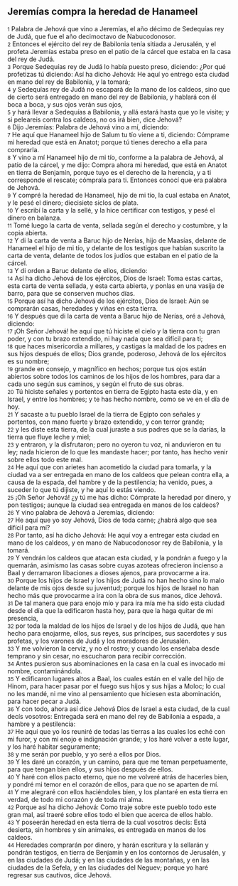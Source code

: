 == Jeremías compra la heredad de Hanameel ==

{{anchor|1}} <small>1</small> Palabra de Jehová que vino a Jeremías, el año décimo de Sedequías rey de Judá, que fue el año decimoctavo de Nabucodonosor.<br>
{{anchor|2}} <small>2</small> Entonces el ejército del rey de Babilonia tenía sitiada a Jerusalén, y el profeta Jeremías estaba preso en el patio de la cárcel que estaba en la casa del rey de Judá.<br>
{{anchor|3}} <small>3</small> Porque Sedequías rey de Judá lo había puesto preso, diciendo: ¿Por qué profetizas tú diciendo: Así ha dicho Jehová: He aquí yo entrego esta ciudad en mano del rey de Babilonia, y la tomará;<br>
{{anchor|4}} <small>4</small> y Sedequías rey de Judá no escapará de la mano de los caldeos, sino que de cierto será entregado en mano del rey de Babilonia, y hablará con él boca a boca, y sus ojos verán sus ojos,<br>
{{anchor|5}} <small>5</small> y hará llevar a Sedequías a Babilonia, y allá estará hasta que yo le visite; y si peleareis contra los caldeos, no os irá bien, dice Jehová?<br>
{{anchor|6}} <small>6</small> Dijo Jeremías: Palabra de Jehová vino a mí, diciendo:<br>
{{anchor|7}} <small>7</small> He aquí que Hanameel hijo de Salum tu tío viene a ti, diciendo: Cómprame mi heredad que está en Anatot; porque tú tienes derecho a ella para comprarla.<br>
{{anchor|8}} <small>8</small> Y vino a mí Hanameel hijo de mi tío, conforme a la palabra de Jehová, al patio de la cárcel, y me dijo: Compra ahora mi heredad, que está en Anatot en tierra de Benjamín, porque tuyo es el derecho de la herencia, y a ti corresponde el rescate; cómprala para ti. Entonces conocí que era palabra de Jehová.<br>
{{anchor|9}} <small>9</small> Y compré la heredad de Hanameel, hijo de mi tío, la cual estaba en Anatot, y le pesé el dinero; diecisiete siclos de plata.<br>
{{anchor|10}} <small>10</small> Y escribí la carta y la sellé, y la hice certificar con testigos, y pesé el dinero en balanza.<br>
{{anchor|11}} <small>11</small> Tomé luego la carta de venta, sellada según el derecho y costumbre, y la copia abierta.<br>
{{anchor|12}} <small>12</small> Y di la carta de venta a Baruc hijo de Nerías, hijo de Maasías, delante de Hanameel el hijo de mi tío, y delante de los testigos que habían suscrito la carta de venta, delante de todos los judíos que estaban en el patio de la cárcel.<br>
{{anchor|13}} <small>13</small> Y di orden a Baruc delante de ellos, diciendo:<br>
{{anchor|14}} <small>14</small> Así ha dicho Jehová de los ejércitos, Dios de Israel: Toma estas cartas, esta carta de venta sellada, y esta carta abierta, y ponlas en una vasija de barro, para que se conserven muchos días.<br>
{{anchor|15}} <small>15</small> Porque así ha dicho Jehová de los ejércitos, Dios de Israel: Aún se comprarán casas, heredades y viñas en esta tierra.<br>
{{anchor|16}} <small>16</small> Y después que di la carta de venta a Baruc hijo de Nerías, oré a Jehová, diciendo:<br>
{{anchor|17}} <small>17</small> ¡Oh Señor Jehová! he aquí que tú hiciste el cielo y la tierra con tu gran poder, y con tu brazo extendido, ni hay nada que sea difícil para ti;<br>
{{anchor|18}} <small>18</small> que haces misericordia a millares, y castigas la maldad de los padres en sus hijos después de ellos; Dios grande, poderoso, Jehová de los ejércitos es su nombre;<br>
{{anchor|19}} <small>19</small> grande en consejo, y magnífico en hechos; porque tus ojos están abiertos sobre todos los caminos de los hijos de los hombres, para dar a cada uno según sus caminos, y según el fruto de sus obras.<br>
{{anchor|20}} <small>20</small> Tú hiciste señales y portentos en tierra de Egipto hasta este día, y en Israel, y entre los hombres; y te has hecho nombre, como se ve en el día de hoy.<br>
{{anchor|21}} <small>21</small> Y sacaste a tu pueblo Israel de la tierra de Egipto con señales y portentos, con mano fuerte y brazo extendido, y con terror grande;<br>
{{anchor|22}} <small>22</small> y les diste esta tierra, de la cual juraste a sus padres que se la darías, la tierra que fluye leche y miel;<br>
{{anchor|23}} <small>23</small> y entraron, y la disfrutaron; pero no oyeron tu voz, ni anduvieron en tu ley; nada hicieron de lo que les mandaste hacer; por tanto, has hecho venir sobre ellos todo este mal.<br>
{{anchor|24}} <small>24</small> He aquí que con arietes han acometido la ciudad para tomarla, y la ciudad va a ser entregada en mano de los caldeos que pelean contra ella, a causa de la espada, del hambre y de la pestilencia; ha venido, pues, a suceder lo que tú dijiste, y he aquí lo estás viendo.<br>
{{anchor|25}} <small>25</small> ¡Oh Señor Jehová! ¿y tú me has dicho: Cómprate la heredad por dinero, y pon testigos; aunque la ciudad sea entregada en manos de los caldeos?<br>
{{anchor|26}} <small>26</small> Y vino palabra de Jehová a Jeremías, diciendo:<br>
{{anchor|27}} <small>27</small> He aquí que yo soy Jehová, Dios de toda carne; ¿habrá algo que sea difícil para mí?<br>
{{anchor|28}} <small>28</small> Por tanto, así ha dicho Jehová: He aquí voy a entregar esta ciudad en mano de los caldeos, y en mano de Nabucodonosor rey de Babilonia, y la tomará.<br>
{{anchor|29}} <small>29</small> Y vendrán los caldeos que atacan esta ciudad, y la pondrán a fuego y la quemarán, asimismo las casas sobre cuyas azoteas ofrecieron incienso a Baal y derramaron libaciones a dioses ajenos, para provocarme a ira.<br>
{{anchor|30}} <small>30</small> Porque los hijos de Israel y los hijos de Judá no han hecho sino lo malo delante de mis ojos desde su juventud; porque los hijos de Israel no han hecho más que provocarme a ira con la obra de sus manos, dice Jehová.<br>
{{anchor|31}} <small>31</small> De tal manera que para enojo mío y para ira mía me ha sido esta ciudad desde el día que la edificaron hasta hoy, para que la haga quitar de mi presencia,<br>
{{anchor|32}} <small>32</small> por toda la maldad de los hijos de Israel y de los hijos de Judá, que han hecho para enojarme, ellos, sus reyes, sus príncipes, sus sacerdotes y sus profetas, y los varones de Judá y los moradores de Jerusalén.<br>
{{anchor|33}} <small>33</small> Y me volvieron la cerviz, y no el rostro; y cuando los enseñaba desde temprano y sin cesar, no escucharon para recibir corrección.<br>
{{anchor|34}} <small>34</small> Antes pusieron sus abominaciones en la casa en la cual es invocado mi nombre, contaminándola.<br>
{{anchor|35}} <small>35</small> Y edificaron lugares altos a Baal, los cuales están en el valle del hijo de Hinom, para hacer pasar por el fuego sus hijos y sus hijas a Moloc; lo cual no les mandé, ni me vino al pensamiento que hiciesen esta abominación, para hacer pecar a Judá.<br>
{{anchor|36}} <small>36</small> Y con todo, ahora así dice Jehová Dios de Israel a esta ciudad, de la cual decís vosotros: Entregada será en mano del rey de Babilonia a espada, a hambre y a pestilencia:<br>
{{anchor|37}} <small>37</small> He aquí que yo los reuniré de todas las tierras a las cuales los eché con mi furor, y con mi enojo e indignación grande; y los haré volver a este lugar, y los haré habitar seguramente;<br>
{{anchor|38}} <small>38</small> y me serán por pueblo, y yo seré a ellos por Dios.<br>
{{anchor|39}} <small>39</small> Y les daré un corazón, y un camino, para que me teman perpetuamente, para que tengan bien ellos, y sus hijos después de ellos.<br>
{{anchor|40}} <small>40</small> Y haré con ellos pacto eterno, que no me volveré atrás de hacerles bien, y pondré mi temor en el corazón de ellos, para que no se aparten de mí.<br>
{{anchor|41}} <small>41</small> Y me alegraré con ellos haciéndoles bien, y los plantaré en esta tierra en verdad, de todo mi corazón y de toda mi alma.<br>
{{anchor|42}} <small>42</small> Porque así ha dicho Jehová: Como traje sobre este pueblo todo este gran mal, así traeré sobre ellos todo el bien que acerca de ellos hablo.<br>
{{anchor|43}} <small>43</small> Y poseerán heredad en esta tierra de la cual vosotros decís: Está desierta, sin hombres y sin animales, es entregada en manos de los caldeos.<br>
{{anchor|44}} <small>44</small> Heredades comprarán por dinero, y harán escritura y la sellarán y pondrán testigos, en tierra de Benjamín y en los contornos de Jerusalén, y en las ciudades de Judá; y en las ciudades de las montañas, y en las ciudades de la Sefela, y en las ciudades del Neguev; porque yo haré regresar sus cautivos, dice Jehová.<br>
